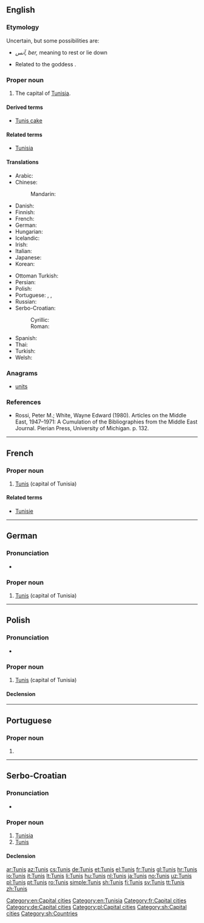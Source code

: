 {{also|Tunis|Tunis.|Túnis}}
==English==
{{wikipedia}}
===Etymology===
Uncertain, but some possibilities are:
* {{etyl|ber|en}} ''آنس,'' ''ber,'' meaning to rest or lie down
* Related to the {{etyl|phn|en}} goddess {{w|Tanit}}.

===Proper noun===
{{en-proper noun}}

# The capital of [[Tunisia]].

====Derived terms====
* [[Tunis cake]]

====Related terms====
* [[Tunisia]]

====Translations====
{{trans-top|capital of Tunisia}}
* Arabic: {{t+|ar|تونس|m|tr=tuunis}}
* Chinese:
*: Mandarin: {{t+|cmn|突尼斯|tr=Tūnísī|sc=Hani}}
* Danish: {{t|da|Tunis}}
* Finnish: {{t+|fi|Tunis}}
* French: {{t+|fr|Tunis|m}}
* German: {{t+|de|Tunis|n}}
* Hungarian: {{t+|hu|Tunisz}}
* Icelandic: {{t+|is|Túnis|n}}
* Irish: {{t|ga|Túinis|m}}
* Italian: {{t|it|Tunisi|f}}
* Japanese: {{t|ja|チュニス|tr=Chunisu}}
* Korean: {{t|ko|튀니스|tr=Twiniseu|sc=Hang}}
{{trans-mid}}
* Ottoman Turkish: {{t|ota|طونوس|tr=Tunus|sc=ota-Arab}}
* Persian: {{t|fa|تونس|tr=Tunes|sc=fa-Arab}}
* Polish: {{t+|pl|Tunis|m}}
* Portuguese: {{t+|pt|Tunes|f}} {{qualifier|Portugal}}, {{t+|pt|Túnis|f}} {{qualifier|Brazil}}, {{t+|pt|Tunis|f}}
* Russian: {{t+|ru|Тунис|m|tr=Tunís}}
* Serbo-Croatian:
*: Cyrillic: {{t|sh|Ту̀нис|m|sc=Cyrl}}
*: Roman: {{t|sh|Tùnis|m}}
* Spanish: {{t+|es|Túnez}}
* Thai: {{t|th|ตูนิส|tr=Too-Nis}} <!-- please check this romanisation -->
* Turkish: {{t+|tr|Tunus}}
* Welsh: {{t|cy|Tiwnis}}
{{trans-bottom}}

===Anagrams===
* [[units#English|units]]

[[Category:en:Capital cities]]
[[Category:en:Tunisia]]

===References===
* Rossi, Peter M.; White, Wayne Edward (1980). Articles on the Middle East, 1947–1971: A Cumulation of the Bibliographies from the Middle East Journal. Pierian Press, University of Michigan. p. 132.
----

==French==

===Proper noun===
{{fr-proper noun}}

# [[#English|Tunis]] (capital of Tunisia)

====Related terms====
* [[Tunisie]]

[[Category:fr:Capital cities]]

----

==German==
{{wikipedia|lang=de}}

===Pronunciation===
* {{IPA|lang=de|[ˈtuːnɪs]}}

===Proper noun===
{{head|de|proper noun|g=n}}

# [[#English|Tunis]] (capital of Tunisia)

[[Category:de:Capital cities]]

----

==Polish==
{{wikipedia|lang=pl}}

===Pronunciation===
* {{audio|Pl-Tunis.ogg|audio|lang=pl}}

===Proper noun===
{{head|pl|proper noun|g=m}}

# [[#English|Tunis]] (capital of Tunisia)

====Declension====
{{pl-decl-noun-sing|Tunis|Tunisu|Tunisowi|Tunis|Tunisem|Tunisie|Tunisie}}

[[Category:pl:Capital cities]]

----

==Portuguese==

===Proper noun===
{{pt-proper noun|f}}

# {{alternative form of|Tunes|lang=pt}}

----

==Serbo-Croatian==

===Pronunciation===
* {{IPA|/tǔnis/|lang=sh}}

===Proper noun===
{{sh-proper noun|g=m|head=Tùnis|r|Тунис|Ту̀нис}}

# [[Tunisia]]
# [[#English|Tunis]] {{gloss|capital of Tunisia}}

====Declension====
{{sh-decl-noun-unc
|Tunis
|Tunisa
|Tunisu
|Tunis
|Tunisu
|Tunisu
|Tunisom
}}

[[Category:sh:Capital cities]]
[[Category:sh:Countries]]

[[ar:Tunis]]
[[az:Tunis]]
[[cs:Tunis]]
[[de:Tunis]]
[[et:Tunis]]
[[el:Tunis]]
[[fr:Tunis]]
[[gl:Tunis]]
[[hr:Tunis]]
[[io:Tunis]]
[[it:Tunis]]
[[lt:Tunis]]
[[li:Tunis]]
[[hu:Tunis]]
[[nl:Tunis]]
[[ja:Tunis]]
[[no:Tunis]]
[[uz:Tunis]]
[[pl:Tunis]]
[[pt:Tunis]]
[[ro:Tunis]]
[[simple:Tunis]]
[[sh:Tunis]]
[[fi:Tunis]]
[[sv:Tunis]]
[[tt:Tunis]]
[[zh:Tunis]]